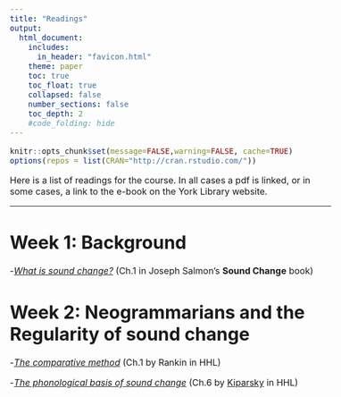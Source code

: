 ```yaml
---
title: "Readings"
output:
  html_document:
    includes:
      in_header: "favicon.html"
    theme: paper
    toc: true
    toc_float: true
    collapsed: false
    number_sections: false
    toc_depth: 2
    #code_folding: hide
---
```

<style type="text/css">
  body{
  font-size: 12pt;
}
</style>

```r
knitr::opts_chunk$set(message=FALSE,warning=FALSE, cache=TRUE)
options(repos = list(CRAN="http://cran.rstudio.com/"))
```

Here is a list of readings for the course. In all cases a pdf is linked, or in some cases, a link to the e-book on the York Library website.

***

# Week 1: Background

-*[What is sound change?](Readings/9781474461740.pdf)* (Ch.1 in Joseph Salmon's **Sound Change** book)

# Week 2: Neogrammarians and the Regularity of sound change

-*[The comparative method](Readings/handbook_hist_ling.pdf#page=183)* (Ch.1 by Rankin in HHL)

-*[The phonological basis of sound change](Readings/handbook_hist_ling.pdf#page=332)* (Ch.6 by [Kiparsky](https://web.stanford.edu/~kiparsky/) in HHL)
